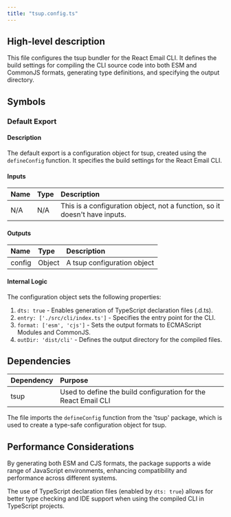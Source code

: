 ```yaml
---
title: "tsup.config.ts"
---
```


## High-level description
This file configures the tsup bundler for the React Email CLI. It defines the build settings for compiling the CLI source code into both ESM and CommonJS formats, generating type definitions, and specifying the output directory.

## Symbols

### Default Export
#### Description
The default export is a configuration object for tsup, created using the `defineConfig` function. It specifies the build settings for the React Email CLI.

#### Inputs
| Name | Type | Description |
|:-----|:-----|:------------|
| N/A | N/A | This is a configuration object, not a function, so it doesn't have inputs. |

#### Outputs
| Name | Type | Description |
|:-----|:-----|:------------|
| config | Object | A tsup configuration object |

#### Internal Logic
The configuration object sets the following properties:
1. `dts: true` - Enables generation of TypeScript declaration files (.d.ts).
2. `entry: ['./src/cli/index.ts']` - Specifies the entry point for the CLI.
3. `format: ['esm', 'cjs']` - Sets the output formats to ECMAScript Modules and CommonJS.
4. `outDir: 'dist/cli'` - Defines the output directory for the compiled files.

## Dependencies
| Dependency | Purpose |
|:-----------|:--------|
| tsup | Used to define the build configuration for the React Email CLI |

The file imports the `defineConfig` function from the 'tsup' package, which is used to create a type-safe configuration object for tsup.

## Performance Considerations
By generating both ESM and CJS formats, the package supports a wide range of JavaScript environments, enhancing compatibility and performance across different systems.

The use of TypeScript declaration files (enabled by `dts: true`) allows for better type checking and IDE support when using the compiled CLI in TypeScript projects.